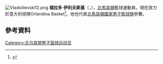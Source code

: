 [[File:Vladoilievski12.png|thumb]]
'''福拉多·伊利夫斯基'''（{{lang-mk|'''Владо Илиевски'''}}，{{bd|1980年|1月19日}}），[[北馬其頓|北馬其頓]]籃球運動員，現在效力於意大利球隊Orlandina Basket<ref>{{cite news|title=Upea Capo d'Orlando lands Vlado Ilievski|url=http://www.sportando.com/en/italy/serie-a/168109/upea-capo-d-orlando-lands-vlado-ilievski.html|accessdate=10 July 2015|work=Sportando.com|date=10 July 2015}}</ref>。他也代表[[北馬其頓國家男子籃球隊|北馬其頓國家男子籃球隊]]參賽。

== 參考資料 == 
{{reflist}}

{{Authority control}}
{{DEFAULTSORT:Ilievski, Vlado}}
[[Category:北马其顿男子篮球运动员|Category:北马其顿男子篮球运动员]]